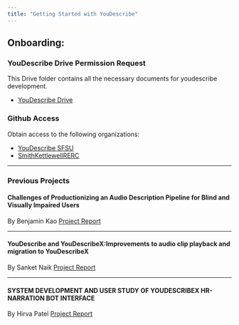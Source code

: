 ```yaml
---
title: "Getting Started with YouDescribe"
---
```



## Onboarding:

### YouDescribe Drive Permission Request

This Drive folder contains all the necessary documents for youdescribe development.
- <a href="https://drive.google.com/drive/folders/1v7HI6AYyCXysq19FJbnIDQUDIl-wThz_?usp=share_link" target="_blank">YouDescribe Drive</a>

### Github Access

Obtain access to the following organizations:

- <a href="https://github.com/youdescribe-sfsu" target="_blank">YouDescribe SFSU</a>
- <a href="https://github.com/SmithKettlewellRERC/" target="_blank">SmithKettlewellRERC</a>


----------------------

### Previous Projects


#### Challenges of Productionizing an Audio Description Pipeline for Blind and Visually Impaired Users
By Benjamin Kao <a href="https://drive.google.com/file/d/1WhQjIIVaiSmWsuUUgFitzSVAYhNdqMKC/view?usp=sharing" target="_blank">Project Report</a>

-------
#### YouDescribe and YouDescribeX:Improvements to audio clip playback and migration to YouDescribeX
By Sanket Naik <a href="https://drive.google.com/file/d/1zn9XKJIFb4hO5PzlpvmWAUO6s3mU78cQ/view?usp=drive_link" target="_blank">Project Report</a>

-------

#### SYSTEM DEVELOPMENT AND USER STUDY OF YOUDESCRIBEX HR-NARRATION BOT INTERFACE
By Hirva Patel <a href="https://drive.google.com/file/d/1zV3zPl_lu54NkjAPqASv3X2PGnR70x30/view?usp=sharing" target="_blank">Project Report</a>